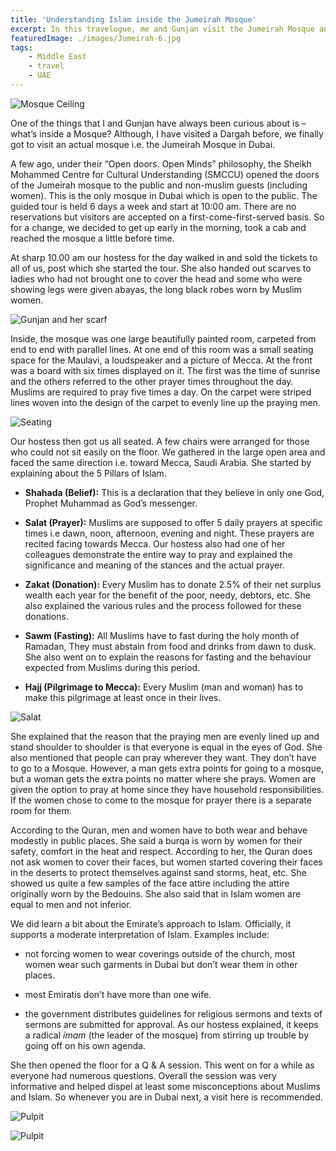 ```yaml
---
title: 'Understanding Islam inside the Jumeirah Mosque'
excerpt: In this travelogue, me and Gunjan visit the Jumeirah Mosque and get a basic understanding of the tenets of Islam.
featuredImage: ./images/Jumeirah-6.jpg
tags:
    - Middle East
    - travel
    - UAE
---
```


![Mosque Ceiling](./images/Jumeirah-1.jpg)

One of the things that I and Gunjan have always been curious about is – what’s inside a Mosque? Although, I have visited a Dargah before, we finally got to visit an actual mosque i.e. the Jumeirah Mosque in Dubai.

A few ago, under their “Open doors. Open Minds” philosophy, the Sheikh Mohammed Centre for Cultural Understanding (SMCCU) opened the doors of the Jumeirah mosque to the public and non-muslim guests (including women). This is the only mosque in Dubai which is open to the public. The guided tour is held 6 days a week and start at 10:00 am. There are no reservations but visitors are accepted on a first-come-first-served basis. So for a change, we decided to get up early in the morning, took a cab and reached the mosque a little before time.

At sharp 10.00 am our hostess for the day walked in and sold the tickets to all of us, post which she started the tour. She also handed out scarves to ladies who had not brought one to cover the head and some who were showing legs were given abayas, the long black robes worn by Muslim women.

![Gunjan and her scarf](./images/Jumeirah-2.jpg)

Inside, the mosque was one large beautifully painted room, carpeted from end to end with parallel lines. At one end of this room was a small seating space for the Maulavi, a loudspeaker and a picture of Mecca. At the front was a board with six times displayed on it. The first was the time of sunrise and the others referred to the other prayer times throughout the day. Muslims are required to pray five times a day. On the carpet were striped lines woven into the design of the carpet to evenly line up the praying men.

![Seating](./images/Jumeirah-3.jpg)

Our hostess then got us all seated. A few chairs were arranged for those who could not sit easily on the floor. We gathered in the large open area and faced the same direction i.e. toward Mecca, Saudi Arabia. She started by explaining about the 5 Pillars of Islam.

-   **Shahada (Belief):** This is a declaration that they believe in only one God, Prophet Muhammad as God’s messenger.

-   **Salat (Prayer):** Muslims are supposed to offer 5 daily prayers at specific times i.e dawn, noon, afternoon, evening and night. These prayers are recited facing towards Mecca. Our hostess also had one of her colleagues demonstrate the entire way to pray and explained the significance and meaning of the stances and the actual prayer.

-   **Zakat (Donation):** Every Muslim has to donate 2.5% of their net surplus wealth each year for the benefit of the poor, needy, debtors, etc. She also explained the various rules and the process followed for these donations.

-   **Sawm (Fasting):** All Muslims have to fast during the holy month of Ramadan, They must abstain from food and drinks from dawn to dusk. She also went on to explain the reasons for fasting and the behaviour expected from Muslims during this period.

-   **Hajj (Pilgrimage to Mecca):** Every Muslim (man and woman) has to make this pilgrimage at least once in their lives.

![Salat](./images/Jumeirah-4.jpg)

She explained that the reason that the praying men are evenly lined up and stand shoulder to shoulder is that everyone is equal in the eyes of God. She also mentioned that people can pray wherever they want. They don’t have to go to a Mosque. However, a man gets extra points for going to a mosque, but a woman gets the extra points no matter where she prays. Women are given the option to pray at home since they have household responsibilities. If the women chose to come to the mosque for prayer there is a separate room for them.

According to the Quran, men and women have to both wear and behave modestly in public places. She said a burqa is worn by women for their safety, comfort in the heat and respect. According to her, the Quran does not ask women to cover their faces, but women started covering their faces in the deserts to protect themselves against sand storms, heat, etc. She showed us quite a few samples of the face attire including the attire originally worn by the Bedouins. She also said that in Islam women are equal to men and not inferior.

We did learn a bit about the Emirate’s approach to Islam. Officially, it supports a moderate interpretation of Islam. Examples include:

-   not forcing women to wear coverings outside of the church, most women wear such garments in Dubai but don’t wear them in other places.

-   most Emiratis don’t have more than one wife.

-   the government distributes guidelines for religious sermons and texts of sermons are submitted for approval. As our hostess explained, it keeps a radical _imam_ (the leader of the mosque) from stirring up trouble by going off on his own agenda.

She then opened the floor for a Q & A session. This went on for a while as everyone had numerous questions. Overall the session was very informative and helped dispel at least some misconceptions about Muslims and Islam. So whenever you are in Dubai next, a visit here is recommended.

![Pulpit](./images/Jumeirah-5.jpg)

![Pulpit](./images/Jumeirah-6.jpg)
